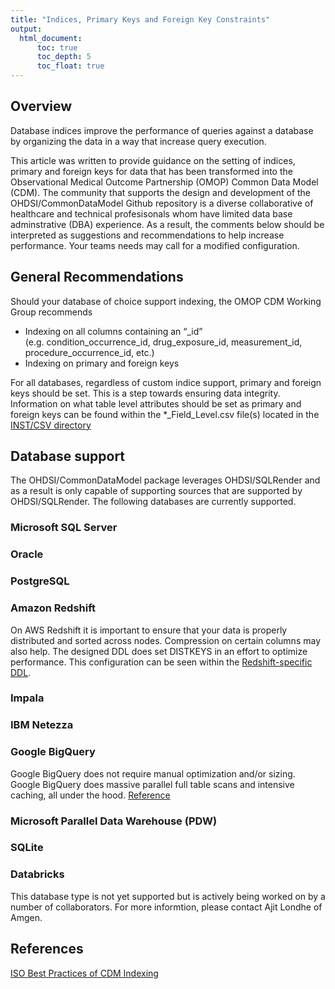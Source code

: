 ```yaml
---
title: "Indices, Primary Keys and Foreign Key Constraints"
output: 
  html_document:
      toc: true
      toc_depth: 5
      toc_float: true
---
```


## Overview
Database indices improve the performance of queries against a database by organizing the data in a way that increase query execution.

This article was written to provide guidance on the setting of indices, primary and foreign keys for data that has been transformed into the Observational Medical Outcome Partnership (OMOP) Common Data Model (CDM).  The community that supports the design and development of the OHDSI/CommonDataModel Github repository is a diverse collaborative of healthcare and technical profesisonals whom have limited data base adminstrative (DBA) experience.  As a result, the comments below should be interpreted as suggestions and recommendations to help increase performance.  Your teams needs may call for a modified configuration.

## General Recommendations
Should your database of choice support indexing, the OMOP CDM Working Group recommends

* Indexing on all columns containing an "_id" (e.g. condition_occurrence_id, drug_exposure_id, measurement_id, procedure_occurrence_id, etc.)
* Indexing on primary and foreign keys

For all databases, regardless of custom indice support, primary and foreign keys should be set.  This is a step towards ensuring data integrity.  Information on what table level attributes should be set as primary and foreign keys can be found within the *_Field_Level.csv file(s) located in the [INST/CSV directory](https://github.com/OHDSI/CommonDataModel/tree/v5.4/inst/csv)

## Database support
The OHDSI/CommonDataModel package leverages OHDSI/SQLRender and as a result is only capable of supporting sources that are supported by OHDSI/SQLRender.  The following databases are currently supported.

### Microsoft SQL Server
### Oracle
### PostgreSQL

### Amazon Redshift
On AWS Redshift it is important to ensure that your data is properly distributed and sorted across nodes.  Compression on certain columns may also help.  The designed DDL does set DISTKEYS in an effort to optimize performance.  This configuration can be seen within the [Redshift-specific DDL](https://github.com/OHDSI/CommonDataModel/blob/v5.4/ddl/5.4/redshift/OMOPCDM_redshift_5.4_ddl.sql).

### Impala
### IBM Netezza
### Google BigQuery
Google BigQuery does not require manual optimization and/or sizing.  Google BigQuery does massive parallel full table scans and intensive caching, all under the hood.
[Reference](https://forums.ohdsi.org/t/iso-best-practices-of-cdm-indexing/10939/2)

### Microsoft Parallel Data Warehouse (PDW)
### SQLite

### Databricks
This database type is not yet supported but is actively being worked on by a number of collaborators.  For more informtion, please contact Ajit Londhe of Amgen.

## References

[ISO Best Practices of CDM Indexing](https://forums.ohdsi.org/t/iso-best-practices-of-cdm-indexing/10939/2)


